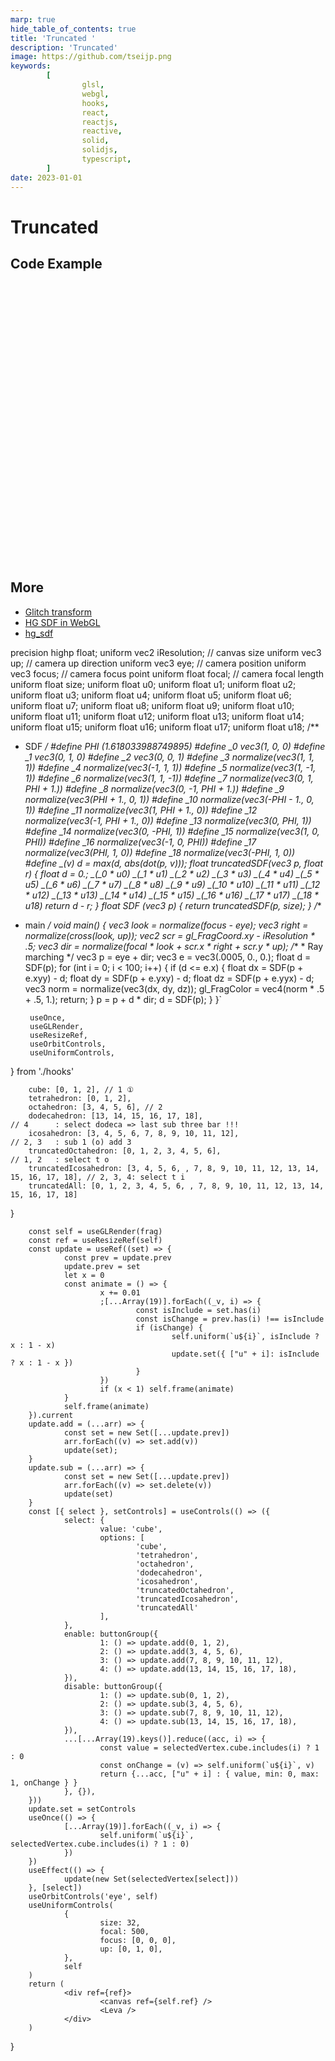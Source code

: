```yaml
---
marp: true
hide_table_of_contents: true
title: 'Truncated '
description: 'Truncated'
image: https://github.com/tseijp.png
keywords:
        [
                glsl,
                webgl,
                hooks,
                react,
                reactjs,
                reactive,
                solid,
                solidjs,
                typescript,
        ]
date: 2023-01-01
---
```


# Truncated

<Canvas />

## Code Example

```cpp
#define PHI (1.618033988749895)
#define _0 vec3(1, 0, 0)
#define _1 vec3(0, 1, 0)
#define _2 vec3(0, 0, 1)
#define _3 normalize(vec3(1, 1, 1))
#define _4 normalize(vec3(-1, 1, 1))
#define _5 normalize(vec3(1, -1, 1))
#define _6 normalize(vec3(1, 1, -1))
#define _7 normalize(vec3(0, 1, PHI + 1.))
#define _8 normalize(vec3(0, -1, PHI + 1.))
#define _9 normalize(vec3(PHI + 1., 0, 1))
#define _10 normalize(vec3(-PHI - 1., 0, 1))
#define _11 normalize(vec3(1, PHI + 1., 0))
#define _12 normalize(vec3(-1, PHI + 1., 0))
#define _13 normalize(vec3(0, PHI, 1))
#define _14 normalize(vec3(0, -PHI, 1))
#define _15 normalize(vec3(1, 0, PHI))
#define _16 normalize(vec3(-1, 0, PHI))
#define _17 normalize(vec3(PHI, 1, 0))
#define _18 normalize(vec3(-PHI, 1, 0))
#define _(v) d = max(d, abs(dot(p, v)));
float truncatedSDF(vec3 p, float r) {
        float d = 0.;
        _(_0) _(_1) _(_2)
        _(_3) _(_4) _(_5) _(_6)
        _(_7) _(_8) _(_9) _(_10)
        _(_11) _(_12) _(_13) _(_14)
        _(_15) _(_16) _(_17) _(_18)
        return d - r;
}
```

## More

- [Glitch transform][XtyXzW]
- [HG SDF in WebGL][Xs3GRB]
- [hg_sdf][hg_sdf]

[XtyXzW]: https://www.shadertoy.com/view/XtyXzW
[Xs3GRB]: https://www.shadertoy.com/view/Xs3GRB
[hg_sdf]: http://mercury.sexy/hg_sdf/

precision highp float;
uniform vec2 iResolution; // canvas size
uniform vec3 up;          // camera up direction
uniform vec3 eye;         // camera position
uniform vec3 focus;       // camera focus point
uniform float focal;      // camera focal length
uniform float size;
uniform float u0;
uniform float u1;
uniform float u2;
uniform float u3;
uniform float u4;
uniform float u5;
uniform float u6;
uniform float u7;
uniform float u8;
uniform float u9;
uniform float u10;
uniform float u11;
uniform float u12;
uniform float u13;
uniform float u14;
uniform float u15;
uniform float u16;
uniform float u17;
uniform float u18;
/**
 * SDF
 */
#define PHI (1.618033988749895)
#define _0 vec3(1, 0, 0)
#define _1 vec3(0, 1, 0)
#define _2 vec3(0, 0, 1)
#define _3 normalize(vec3(1, 1, 1))
#define _4 normalize(vec3(-1, 1, 1))
#define _5 normalize(vec3(1, -1, 1))
#define _6 normalize(vec3(1, 1, -1))
#define _7 normalize(vec3(0, 1, PHI + 1.))
#define _8 normalize(vec3(0, -1, PHI + 1.))
#define _9 normalize(vec3(PHI + 1., 0, 1))
#define _10 normalize(vec3(-PHI - 1., 0, 1))
#define _11 normalize(vec3(1, PHI + 1., 0))
#define _12 normalize(vec3(-1, PHI + 1., 0))
#define _13 normalize(vec3(0, PHI, 1))
#define _14 normalize(vec3(0, -PHI, 1))
#define _15 normalize(vec3(1, 0, PHI))
#define _16 normalize(vec3(-1, 0, PHI))
#define _17 normalize(vec3(PHI, 1, 0))
#define _18 normalize(vec3(-PHI, 1, 0))
#define _(v) d = max(d, abs(dot(p, v)));
float truncatedSDF(vec3 p, float r) {
        float d = 0.;
        _(_0 * u0) _(_1 * u1) _(_2 * u2)
        _(_3 * u3) _(_4 * u4) _(_5 * u5) _(_6 * u6)
        _(_7 * u7) _(_8 * u8) _(_9 * u9) _(_10 * u10)
        _(_11 * u11) _(_12 * u12) _(_13 * u13) _(_14 * u14)
        _(_15 * u15) _(_16 * u16) _(_17 * u17) _(_18 * u18)
        return d - r;
}
float SDF (vec3 p) {
        return truncatedSDF(p, size);
}
/**
 * main
 */
void main() {
        vec3 look = normalize(focus - eye);
        vec3 right = normalize(cross(look, up));
        vec2 scr = gl_FragCoord.xy - iResolution * .5;
        vec3 dir = normalize(focal * look + scr.x * right + scr.y * up);
        /**
         * Ray marching
         */
        vec3 p = eye + dir;
        vec3 e = vec3(.0005, 0., 0.);
        float d = SDF(p);
        for (int i = 0; i < 100; i++) {
                if (d <= e.x) {
                        float dx = SDF(p + e.xyy) - d;
                        float dy = SDF(p + e.yxy) - d;
                        float dz = SDF(p + e.yyx) - d;
                        vec3 norm = normalize(vec3(dx, dy, dz));
                        gl_FragColor = vec4(norm * .5 + .5, 1.);
                        return;
                }
                p = p + d * dir;
                d = SDF(p);
        }
}`

        useOnce,
        useGLRender,
        useResizeRef,
        useOrbitControls,
        useUniformControls,
} from './hooks'

        cube: [0, 1, 2], // 1 ①
        tetrahedron: [0, 1, 2],
        octahedron: [3, 4, 5, 6], // 2
        dodecahedron: [13, 14, 15, 16, 17, 18],                                            // 4      : select dodeca => last sub three bar !!!
        icosahedron: [3, 4, 5, 6, 7, 8, 9, 10, 11, 12],                                    // 2, 3   : sub 1 (o) add 3
        truncatedOctahedron: [0, 1, 2, 3, 4, 5, 6],                                        // 1, 2   : select t o
        truncatedIcosahedron: [3, 4, 5, 6, , 7, 8, 9, 10, 11, 12, 13, 14, 15, 16, 17, 18], // 2, 3, 4: select t i
        truncatedAll: [0, 1, 2, 3, 4, 5, 6, , 7, 8, 9, 10, 11, 12, 13, 14, 15, 16, 17, 18]
}

        const self = useGLRender(frag)
        const ref = useResizeRef(self)
        const update = useRef((set) => {
                const prev = update.prev
                update.prev = set
                let x = 0
                const animate = () => {
                        x += 0.01
                        ;[...Array(19)].forEach((_v, i) => {
                                const isInclude = set.has(i)
                                const isChange = prev.has(i) !== isInclude
                                if (isChange) {
                                        self.uniform(`u${i}`, isInclude ? x : 1 - x)
                                        update.set({ ["u" + i]: isInclude ? x : 1 - x })
                                }
                        })
                        if (x < 1) self.frame(animate)
                }
                self.frame(animate)
        }).current
        update.add = (...arr) => {
                const set = new Set([...update.prev])
                arr.forEach((v) => set.add(v))
                update(set);
        }
        update.sub = (...arr) => {
                const set = new Set([...update.prev])
                arr.forEach((v) => set.delete(v))
                update(set)
        }
        const [{ select }, setControls] = useControls(() => ({
                select: {
                        value: 'cube',
                        options: [
                                'cube',
                                'tetrahedron',
                                'octahedron',
                                'dodecahedron',
                                'icosahedron',
                                'truncatedOctahedron',
                                'truncatedIcosahedron',
                                'truncatedAll'
                        ],
                },
                enable: buttonGroup({
                        1: () => update.add(0, 1, 2),
                        2: () => update.add(3, 4, 5, 6),
                        3: () => update.add(7, 8, 9, 10, 11, 12),
                        4: () => update.add(13, 14, 15, 16, 17, 18),
                }),
                disable: buttonGroup({
                        1: () => update.sub(0, 1, 2),
                        2: () => update.sub(3, 4, 5, 6),
                        3: () => update.sub(7, 8, 9, 10, 11, 12),
                        4: () => update.sub(13, 14, 15, 16, 17, 18),
                }),
                ...[...Array(19).keys()].reduce((acc, i) => {
                        const value = selectedVertex.cube.includes(i) ? 1 : 0
                        const onChange = (v) => self.uniform(`u${i}`, v)
                        return {...acc, ["u" + i] : { value, min: 0, max: 1, onChange } }
                }, {}),
        }))
        update.set = setControls
        useOnce(() => {
                [...Array(19)].forEach((_v, i) => {
                        self.uniform(`u${i}`, selectedVertex.cube.includes(i) ? 1 : 0)
                })
        })
        useEffect(() => {
                update(new Set(selectedVertex[select]))
        }, [select])
        useOrbitControls('eye', self)
        useUniformControls(
                {
                        size: 32,
                        focal: 500,
                        focus: [0, 0, 0],
                        up: [0, 1, 0],
                },
                self
        )
        return (
                <div ref={ref}>
                        <canvas ref={self.ref} />
                        <Leva />
                </div>
        )

}
